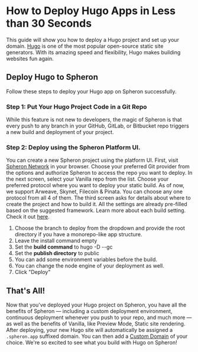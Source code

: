 
# How to Deploy Hugo Apps in Less than 30 Seconds

This guide will show you how to deploy a Hugo project and set up your domain.
[Hugo](https://gohugo.io/) is one of the most popular open-source static site generators. With its amazing speed and flexibility, Hugo makes building websites fun again.

## Deploy Hugo to Spheron

Follow these steps to deploy your Hugo app on Spheron successfully.

### Step 1: Put Your Hugo Project Code in a Git Repo

While this feature is not new to developers, the magic of Spheron is that every push to any branch in your GitHub, GitLab, or Bitbucket repo triggers a new build and deployment of your project.

### Step 2: Deploy using the Spheron Platform UI.

You can create a new Spheron project using the platform UI. First, visit [Spheron Network](https://app.spheron.network/) in your browser.
Choose your preferred Git provider from the options and authorize Spheron to access the repo you want to deploy.
In the next screen, select your Vanilla repo from the list.
Choose your preferred protocol where you want to deploy your static build. As of now, we support Arweave, Skynet, Filecoin & Pinata. You can choose any one protocol from all 4 of them.
The third screen asks for details about where to create the project and how to build it. All the settings are already pre-filled based on the suggested framework. Learn more about each build setting. Check it out [here](https://docs.spheron.network/deployments/get-started#configuring-the-deployment).

1. Choose the branch to deploy from the dropdown and provide the root directory if you have a monorepo-like app structure.
2. Leave the install command empty
3. Set the **build command** to hugo -D --gc
4. Set the **publish directory** to public
5. You can add some environment variables before the build.
6. You can change the node engine of your deployment as well.
7. Click "Deploy"

## That's All!

Now that you've deployed your Hugo project on Spheron, you have all the benefits of Spheron — including a custom deployment environment, continuous deployment whenever you push to your repo, and much more — as well as the benefits of Vanilla, like Preview Mode, Static site rendering.
After deploying, your new Hugo site will automatically be assigned a `.spheron.app` suffixed domain. You can then add a [Custom Domain](https://docs.spheron.network/domain-and-https/centralized-domain/attach-domain) of your choice.
We're so excited to see what you build with Hugo on Spheron!

<Navigation name="Deploy Hugo App" />
